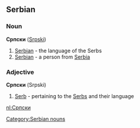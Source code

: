 ==Serbian==
===Noun===
'''Српски''' ([[Srpski]])

#[[Serbian]] - the language of the Serbs
#[[Serbian]] - a person from [[Serbia]]

===Adjective===
'''Српски''' (Srpski)

#[[Serb]] - pertaining to the [[Serbs]] and their language

[[Category:Serbian nouns]]
[[nl:Српски]]